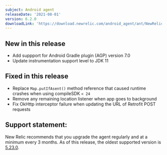 ```yaml
---
subject: Android agent
releaseDate: '2021-08-01'
version: 6.2.0
downloadLink: 'https://download.newrelic.com/android_agent/ant/NewRelic_Android_Agent_6.2.0.zip'
---
```


## New in this release

* Add suppport for Android Gradle plugin (AGP) version 7.0
* Update instrumentation support level to JDK 11

## Fixed in this release

* Replace `Map.putIfAsent()` method reference that caused runtime crashes when using compileSDK `< 24`
* Remove any remaining location listener when app goes to background
* Fix OkHttp interceptor failure when updating the URL of Retrofit POST requests

## Support statement:

New Relic recommends that you upgrade the agent regularly and at a minimum every 3 months. As of this release, the oldest supported version is [5.23.0](https://docs.newrelic.com/docs/release-notes/mobile-release-notes/android-release-notes/android-5230).
